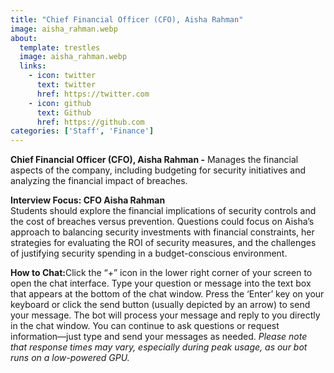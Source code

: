 ```yaml
---
title: "Chief Financial Officer (CFO), Aisha Rahman"
image: aisha_rahman.webp
about:
  template: trestles
  image: aisha_rahman.webp
  links:
    - icon: twitter
      text: twitter
      href: https://twitter.com
    - icon: github
      text: Github
      href: https://github.com
categories: ['Staff', 'Finance']
---
```

<script type="text/javascript" src="../../../scripts/available.js"></script>

**Chief Financial Officer (CFO), Aisha Rahman -** Manages the financial aspects of the company, including budgeting for security initiatives and analyzing the financial impact of breaches.

**Interview Focus: CFO Aisha Rahman**  
Students should explore the financial implications of security controls and the cost of breaches versus prevention. Questions could focus on Aisha’s approach to balancing security investments with financial constraints, her strategies for evaluating the ROI of security measures, and the challenges of justifying security spending in a budget-conscious environment. 

**How to Chat:**Click the "+" icon in the lower right corner of your screen to open the chat interface. Type your question or message into the text box that appears at the bottom of the chat window. Press the 'Enter' key on your keyboard or click the send button (usually depicted by an arrow) to send your message. The bot will process your message and reply to you directly in the chat window. You can continue to ask questions or request information—just type and send your messages as needed. *Please note that response times may vary, especially during peak usage, as our bot runs on a low-powered GPU.*

